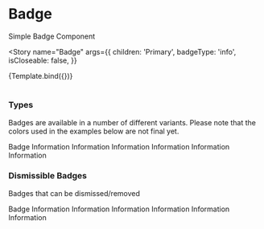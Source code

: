 

<Meta title="Components/Badge" component={Badge} />

# Badge

Simple Badge Component

<Story
  name="Badge"
  args={{
    children: 'Primary',
    badgeType: 'info',
    isCloseable: false,
  }}
>
  {Template.bind({})}
</Story>

#

### Types

Badges are available in a number of different variants. Please note that the colors used in the examples below are not final yet.

<Canvas>
  <div className="badge-container">
    <Badge>Badge</Badge>
    <Badge badgeType="info">Information</Badge>
    <Badge badgeType="success">Information</Badge>
    <Badge badgeType="warning">Information</Badge>
    <Badge badgeType="danger">Information</Badge>
    <Badge badgeType="light">Information</Badge>
    <Badge badgeType="dark">Information</Badge>
  </div>
</Canvas>

### Dismissible Badges

Badges that can be dismissed/removed

<Canvas>
  <div className="badge-container">
    <Badge isCloseable>Badge</Badge>
    <Badge badgeType="info" isCloseable>
      Information
    </Badge>
    <Badge badgeType="success" isCloseable>
      Information
    </Badge>
    <Badge badgeType="warning" isCloseable>
      Information
    </Badge>
    <Badge badgeType="danger" isCloseable>
      Information
    </Badge>
    <Badge badgeType="light" isCloseable>
      Information
    </Badge>
    <Badge badgeType="dark" isCloseable>
      Information
    </Badge>
  </div>
</Canvas>
